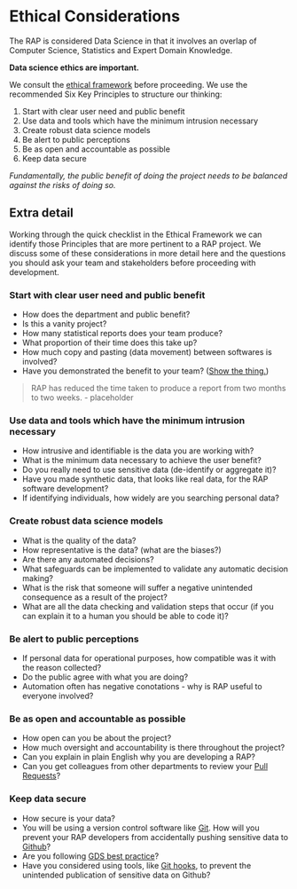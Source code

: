 # Ethical Considerations {#literature}

The RAP is considered Data Science in that it involves an overlap of Computer Science, Statistics and Expert Domain Knowledge.  

**Data science ethics are important.** 

We consult the [ethical framework](https://www.gov.uk/government/publications/data-science-ethical-framework) before proceeding. We use the recommended Six Key Principles to structure our thinking:

1. Start with clear user need and public benefit
2. Use data and tools which have the minimum intrusion necessary
3. Create robust data science models
4. Be alert to public perceptions
5. Be as open and accountable as possible
6. Keep data secure

*Fundamentally, the public benefit of doing the project needs to be balanced against the risks of doing so.*

## Extra detail

Working through the quick checklist in the Ethical Framework we can identify those Principles that are more pertinent to a RAP project. We discuss some of these considerations in more detail here and the questions you should ask your team and stakeholders before proceeding with development.  

### Start with clear user need and public benefit
* How does the department and public benefit?
* Is this a vanity project?
* How many statistical reports does your team produce?
* What proportion of their time does this take up?
* How much copy and pasting (data movement) between softwares is involved?
* Have you demonstrated the benefit to your team? ([Show the thing.](https://gdsengagement.blog.gov.uk/2016/11/04/what-we-mean-when-we-say-show-the-thing/))

> RAP has reduced the time taken to produce a report from two months to two weeks. - placeholder

### Use data and tools which have the minimum intrusion necessary
* How intrusive and identifiable is the data you are working with?
* What is the minimum data necessary to achieve the user benefit?
* Do you really need to use sensitive data (de-identify or aggregate it)?
* Have you made synthetic data, that looks like real data, for the RAP software development?
* If identifying individuals, how widely are you searching personal data?

### Create robust data science models
* What is the quality of the data?
* How representative is the data? (what are the biases?)
* Are there any automated decisions?
* What safeguards can be implemented to validate any automatic decision making?
* What is the risk that someone will suffer a negative unintended consequence as a result of the project?
* What are all the data checking and validation steps that occur (if you can explain it to a human you should be able to code it)?

### Be alert to public perceptions
* If personal data for operational purposes, how compatible was it with the reason collected?
* Do the public agree with what you are doing?
* Automation often has negative conotations - why is RAP useful to everyone involved?

### Be as open and accountable as possible
* How open can you be about the project?
* How much oversight and accountability is there throughout the project?
* Can you explain in plain English why you are developing a RAP?
* Can you get colleagues from other departments to review your [Pull Requests](https://help.github.com/articles/about-pull-requests/)?

### Keep data secure
* How secure is your data?
* You will be using a version control software like [Git](https://gdstechnology.blog.gov.uk/2014/01/27/how-we-use-github/). How will you prevent your RAP developers from accidentally pushing sensitive data to [Github](https://stackoverflow.com/questions/13321556/difference-between-git-and-github)?
* Are you following [GDS best practice](https://gdsdata.blog.gov.uk/2017/03/27/reproducible-analytical-pipeline/)?
* Have you considered using tools, like [Git hooks](https://github.com/ukgovdatascience/dotfiles), to prevent the unintended publication of sensitive data on Github?


